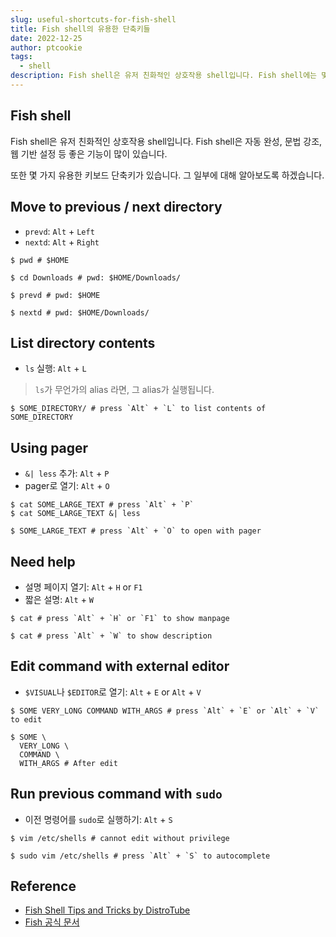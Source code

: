 ```yaml
---
slug: useful-shortcuts-for-fish-shell
title: Fish shell의 유용한 단축키들
date: 2022-12-25
author: ptcookie
tags:
  - shell
description: Fish shell은 유저 친화적인 상호작용 shell입니다. Fish shell에는 몇 가지 유용한 키보드 단축키가 있습니다.
---
```


## Fish shell

Fish shell은 유저 친화적인 상호작용 shell입니다.
Fish shell은 자동 완성, 문법 강조, 웹 기반 설정 등 좋은 기능이 많이 있습니다.

또한 몇 가지 유용한 키보드 단축키가 있습니다. 그 일부에 대해 알아보도록 하겠습니다.

## Move to previous / next directory

- `prevd`: `Alt` + `Left`
- `nextd`: `Alt` + `Right`

```shell
$ pwd # $HOME

$ cd Downloads # pwd: $HOME/Downloads/

$ prevd # pwd: $HOME

$ nextd # pwd: $HOME/Downloads/
```

## List directory contents

- `ls` 실행: `Alt` + `L`

> `ls`가 무언가의 alias 라면, 그 alias가 실행됩니다.

```shell
$ SOME_DIRECTORY/ # press `Alt` + `L` to list contents of SOME_DIRECTORY
```

## Using pager

- `&| less` 추가: `Alt` + `P`
- pager로 열기: `Alt` + `O`

```shell
$ cat SOME_LARGE_TEXT # press `Alt` + `P`
$ cat SOME_LARGE_TEXT &| less

$ SOME_LARGE_TEXT # press `Alt` + `O` to open with pager
```

## Need help

- 설명 페이지 열기: `Alt` + `H` or `F1`
- 짧은 설명: `Alt` + `W`

```shell
$ cat # press `Alt` + `H` or `F1` to show manpage

$ cat # press `Alt` + `W` to show description
```

## Edit command with external editor

- `$VISUAL`나 `$EDITOR`로 열기: `Alt` + `E` or `Alt` + `V`

```shell
$ SOME VERY_LONG COMMAND WITH_ARGS # press `Alt` + `E` or `Alt` + `V` to edit

$ SOME \
  VERY_LONG \
  COMMAND \
  WITH_ARGS # After edit
```

## Run previous command with `sudo`

- 이전 명령어를 `sudo`로 실행하기: `Alt` + `S`

```shell
$ vim /etc/shells # cannot edit without privilege

$ sudo vim /etc/shells # press `Alt` + `S` to autocomplete
```

## Reference

- [Fish Shell Tips and Tricks by DistroTube](https://youtu.be/8GN9D-OnG-A)
- [Fish 공식 문서](https://fishshell.com/docs/current/interactive.html#shared-bindings)
